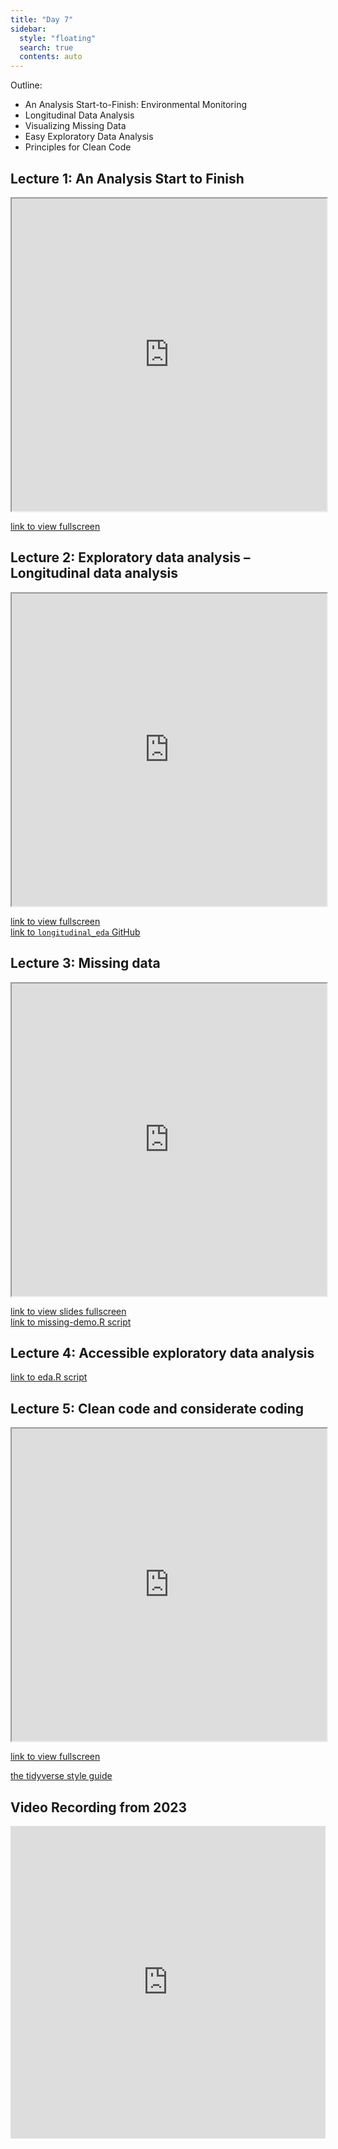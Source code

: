 ```yaml
---
title: "Day 7"
sidebar:
  style: "floating"
  search: true
  contents: auto
---
```


Outline: 

  * An Analysis Start-to-Finish: Environmental Monitoring
  * Longitudinal Data Analysis
  * Visualizing Missing Data 
  * Easy Exploratory Data Analysis 
  * Principles for Clean Code
  
:::{.callout-tip collapse='true'}
## Lecture 1: An Analysis Start to Finish 

<iframe src="https://id529.github.io/slides-day7/lecture1-data-analysis-start-to-finish/data-analysis-start-to-finish.html#/data-analysis-from-start-to-finish" width="100%" height="500px"></iframe>
:::

<a href="https://id529.github.io/slides-day7/lecture1-data-analysis-start-to-finish/data-analysis-start-to-finish.html#/data-analysis-from-start-to-finish" target="_blank">link to view fullscreen</a> <br>


:::{.callout-tip collapse='true'}
## Lecture 2: Exploratory data analysis -- Longitudinal data analysis

<iframe src="https://ctesta01.github.io/longitudinal_eda_talk/longitudinal_eda.html" width="100%" height="500px"></iframe>
:::

<a href="https://ctesta01.github.io/longitudinal_eda_talk/longitudinal_eda.html#1">link to view fullscreen </a> <br>
<a href="https://github.com/ctesta01/longitudinal_eda_talk/" target="_blank"> link to `longitudinal_eda` GitHub <a>
<br>

:::{.callout-tip collapse='true'}
## Lecture 3: Missing data
<iframe src="https://id529.github.io/slides-day7/lecture2-missing-data/missing-data.html" width="100%" height="500px"></iframe>
:::
<a href="https://id529.github.io/slides-day7/lecture2-missing-data/missing-data.html"  target="_blank">link to view slides fullscreen</a>
<br>
<a href = "https://github.com/ID529/slides-day7/lecture2-missing-data/missing-demo.R"  target="_blank"> link to missing-demo.R script </a><br>


:::{.callout-tip collapse='true'}
## Lecture 4: Accessible exploratory data analysis

<a href= "https://github.com/ID529/lectures/blob/69d500e7d0ecc02e0b5a1bbceb17c11fd3fa19db/day7/lecture3-accessible-eda/eda.R" target="_blank"> link to eda.R script </a>
:::

:::{.callout-tip collapse='true'}
## Lecture 5: Clean code and considerate coding 
<iframe src="https://id529.github.io/slides-day7/lecture4-clean-code-and-considerate-coding/clean_code.html" width="100%" height="500px"></iframe>
:::
<a href="https://id529.github.io/slides-day7/lecture4-clean-code-and-considerate-coding/clean_code.html" target="_blank">link to view fullscreen</a> <br>

<a href="https://style.tidyverse.org/index.html">the tidyverse style guide</a>



:::{.callout-tip collapse='true'}
## Video Recording from 2023
<iframe width="100%" height="500" src="https://www.youtube.com/embed/64LwElkfOuU" title="YouTube video player" frameborder="0" allow="accelerometer; autoplay; clipboard-write; encrypted-media; gyroscope; picture-in-picture; web-share" allowfullscreen></iframe>
:::
